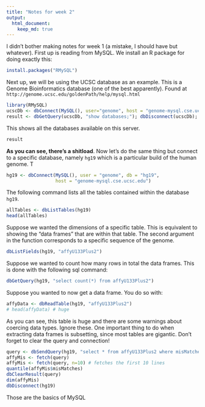 ```yaml
---
title: "Notes for week 2"
output: 
  html_document:
    keep_md: true
---
```


I didn't bother making notes for week 1 (a mistake, I should have but whatever). First up is reading from MySQL. We install an R package for doing exactly this:

``` r
install.packages("RMySQL")
```

Next up, we will be using the UCSC database as an example. This is a Genome Bioinformatics database (one of the best apparently). Found at `http://genome.ucsc.edu/goldenPath/help/mysql.html`

```r
library(RMySQL)
ucscDb <- dbConnect(MySQL(), user="genome", host = "genome-mysql.cse.ucsc.edu")
result <- dbGetQuery(ucscDb, "show databases;"); dbDisconnect(ucscDb);
```

This shows all the databases available on this server.

```r
result
```

**As you can see, there's a shitload**. Now let's do the same thing but connect to a specific database, namely `hg19` which is a particular build of the human genome. T 

```r
hg19 <- dbConnect(MySQL(), user = "genome", db = "hg19",
                  host = "genome-mysql.cse.ucsc.edu")
```

The following command lists all the tables contained within the database `hg19`.

```r
allTables <- dbListTables(hg19)
head(allTables)
```

Suppose we wanted the dimensions of a specific table. This is equivalent to showing the "data frames" that are within that table. The second argument in the function corresponds to a specific sequence of the genome.

```r
dbListFields(hg19, "affyU133Plus2")
```

Suppose we wanted to count how many rows in total the data frames. This is done with the following sql command:

```r
dbGetQuery(hg19, "select count(*) from affyU133Plus2")
```

Suppose you wanted to now get a data frame. You do so with:

```r
affyData <- dbReadTable(hg19, "affyU133Plus2")
# head(affyData) # huge
```

As you can see, this table is huge and there are some warnings about coercing data types. Ignore these. One important thing to do when extracting data frames is subsetting, since most tables are gigantic. Don't forget to clear the query and connection!

```r
query <- dbSendQuery(hg19, "select * from affyU133Plus2 where misMatches between 1 and 3")
affyMis <- fetch(query) 
affyMis <- fetch(query, n=10) # fetches the first 10 lines
quantile(affyMis$misMatches)
dbClearResult(query)
dim(affyMis)
dbDisconnect(hg19)
```

Those are the basics of MySQL